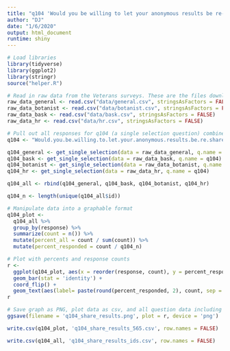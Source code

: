 ```yaml
---
title: "q104 'Would you be willing to let your anonymous results be re-shared with other researchers to use in future data analysis and publications?' National Veterans"
author: "DJ"
date: "1/6/2020"
output: html_document
runtime: shiny
---
```


```r
# Load libraries
library(tidyverse)
library(ggplot2)
library(stringr)
source("helper.R")
```

```r
# Read in raw data from the Veterans surveys. These are the files downloaded from survey monkey saved as a .csv
raw_data_general <- read.csv("data/general.csv", stringsAsFactors = FALSE)
raw_data_botanist <- read.csv("data/botanist.csv", stringsAsFactors = FALSE)
raw_data_bask <- read.csv("data/bask.csv", stringsAsFactors = FALSE)
raw_data_hr <- read.csv("data/hr.csv", stringsAsFactors = FALSE)
```

```r
# Pull out all responses for q104 (a single selection question) combine, then determine 'question n'
q104 <- "Would.you.be.willing.to.let.your.anonymous.results.be.re.shared.with.other.researchers.to.use.in.future.data.analysis.and.publications."

q104_general <- get_single_selection(data = raw_data_general, q.name = q104)
q104_bask <- get_single_selection(data = raw_data_bask, q.name = q104)
q104_botanist <- get_single_selection(data = raw_data_botanist, q.name = q104)
q104_hr <- get_single_selection(data = raw_data_hr, q.name = q104)

q104_all <- rbind(q104_general, q104_bask, q104_botanist, q104_hr)

q104_n <- length(unique(q104_all$id))
```

```r
# Manipulate data into a graphable format
q104_plot <- 
  q104_all %>%
  group_by(response) %>%
  summarize(count = n()) %>%
  mutate(percent_all = count / sum(count)) %>%
  mutate(percent_responded = count / q104_n)
```

```r
# Plot with percents and response counts
r <- 
  ggplot(q104_plot, aes(x = reorder(response, count), y = percent_responded)) +
  geom_bar(stat = 'identity') +
  coord_flip() +
  geom_text(aes(label= paste(round(percent_responded, 2), count, sep = "***")))
r
```

```r
# Save graph as PNG, plot data as csv, and all question data including response IDs as csv (save question n and N at end of plot file as "_x.x")
ggsave(filename = 'q104_share_results.png', plot = r, device = 'png')

write.csv(q104_plot, 'q104_share_results_565.csv', row.names = FALSE)

write.csv(q104_all, 'q104_share_results_ids.csv', row.names = FALSE)
```

